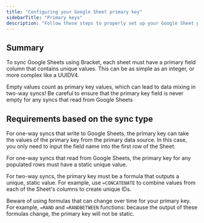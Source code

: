 ```yaml
---
title: "Configuring your Google Sheet primary key"
sidebarTitle: "Primary keys"
description: "Follow these steps to properly set up your Google Sheet primary key"
---
```


## Summary

To sync Google Sheets using Bracket, each sheet must have a primary field column that contains unique values. This can be as simple as an integer, or more complex like a UUIDV4.

<Warning>Empty values count as primary key values, which can lead to data mixing in two-way syncs! Be careful to ensure that the primary key field is never empty for any syncs that read from Google Sheets</Warning>

## Requirements based on the sync type

For one-way syncs that write to Google Sheets, the primary key can take the values of the primary key from the primary data source. In this case, you only need to input the field name into the first row of the Sheet.

For one-way syncs that read from Google Sheets, the primary key for any populated rows must have a static unique value. 

For two-way syncs, the primary key must be a formula that outputs a unique, static value. For example, use `=CONCATENATE` to combine values from each of the Sheet's columns to create unique IDs. 

<Warning>Beware of using formulas that can change over time for your primary key. For example, `=RAND` and `=RANDBETWEEN` functions: because the output of these formulas change, the primary key will not be static.</Warning>
